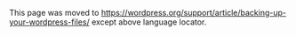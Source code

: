 {{Languages|
{{en|Backing_Up_Your_WordPress_Files}}
{{it|Backup_dei_file_di_WordPress}}
{{ja|Backing_Up_Your_WordPress_Files}}
}}

This page was moved to https://wordpress.org/support/article/backing-up-your-wordpress-files/ except above language locator.
<!--
There are two parts to backing up your WordPress site: '''Database''' and '''Files'''. 

This page talks about '''Files''' only; if you need to back up your WordPress database, see the [[Backing Up Your Database]].

Your WordPress site consists of the following files:

* WordPress Core Installation
* WordPress Plugins
* WordPress Themes
* Images and Files
* Javascripts, PHP scripts, and other code files
* Additional Files and Static Web Pages

Everything that has anything to do with the look and feel of your site is in a file somewhere and needs to be backed up.  Additionally, you must back up all of your files in your WordPress directory (including subdirectories) and your [[Glossary#.htaccess|<tt>.htaccess</tt>]] file.  

While most hosts back up the entire server, including your site, it is better that you back up your own files.  The easiest method is to use an [[FTP Clients|FTP program]] to download all of your WordPress files from your host to your local computer.

By default, the files in the directory called wp-content are your own user-generated content, such as edited themes, new plugins, and uploaded files.  Pay particular attention to backing up this area, along with your wp-config.php, which contains your connection details.  The remaining files are mostly the core files, which are supplied by the [http://wordpress.org/download/ WordPress download zip file].

Please read [[WordPress_Backups#Backing_Up_Your_WordPress_Site|Backing Up Your WordPress Site]] for further information.

Other ways to backup your files include:

;Website Host Provided Backup Software :Most website hosts provide software to back up your site. Check with your host to find out what services and programs they provide.

;Create Synchs With Your Site : [http://winscp.net/eng/index.php WinSCP] and other programs allow you to synchronize with your website to keep a mirror copy of the content on your server and hard drive updated. It saves time and makes sure you have the latest files in both places.

To synchronize your files in WinScp -
# Log in to your ftp server normally using WinScp.
# Press the "Synchronize" button. <br />Remote directory will automatically be set to the current ftp directory (often your root directory).<br />Local directory would be set to the local directory as it was when you pressed Synchronize. You may want to change this to some other directory on your computer.<br />Direction should be set to "local" to copy files FROM your web host TO your machine.<br />Synchronization Mode would be set to Synchronize files.
# Click "OK" to show a summary of actions.
# click "OK" again to complete the synchronization.

;Copy Your Files to Your Desktop :Using [[FTP Clients]] or [[UNIX Shell Skills]] you can copy the files to a folder on your computer. Once there, you can zip or compress them into a zip file to save space, allowing you to keep several versions.

Normally, there would be no need to copy the WordPress core files, as you can replace them from a fresh download of the WordPress zip file. The important files to back up would be your wp-config.php file, which contains your settings and your wp-content directory (plus its contents) which contains all your theme and plugin files

== Read Further ==
[[WordPress Backups]]<br>


[[Upgrading WordPress Extended]]

[[Category:Advanced Topics]]
[[Category:About WordPress]]
[[Category:Getting Started]]
[[Category:WordPress Lessons]]
-->